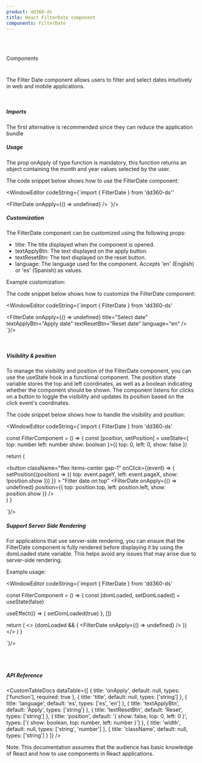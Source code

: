 ```yaml
---
product: dd360-ds
title: React FilterDate component
components: FilterDate
---
```


<br id='top' />
<br />

<Label>Components</Label>

# <HeaderDocCustom title="Filter Date" url="https://main--62ffec7466615c40c8dbe435.chromatic.com/?path=/story/components-filterdate--filter-date" />


The Filter Date component allows users to filter and select dates intuitively in web and mobile applications.

<br />

##### <span name="floating-nav">Imports</span>

The first alternative is recommended since they can reduce the application bundle

<WindowEditor codeString="import FilterDate from 'dd360-ds/FilterDate'" />
<WindowEditor codeString="import { FilterDate } from 'dd360-ds'" />

##### <span name="floating-nav">Usage</span>

The prop onApply of type function is mandatory, this function returns an object containing the month and year values selected by the user.

<Playground>
  <FilterDateCustom />
</Playground>

The code snippet below shows how to use the FilterDate component:

<WindowEditor
    codeString={`import { FilterDate } from 'dd360-ds''

<FilterDate
  onApply={() => undefined}
/>
`}/>


##### <span name="floating-nav">Customization</span>

<span className="font-semibold" >The FilterDate component can be customized using the following props:</span>
 - title: The title displayed when the component is opened.
 - textApplyBtn: The text displayed on the apply button.
 - textResetBtn: The text displayed on the reset button.
 - language: The language used for the component. Accepts 'en' (English) or 'es' (Spanish) as values.

Example customization:

<Playground>
  <FilterDateCustom
    title="Select date"
    textApplyBtn="Apply date"
    textResetBtn="Reset date"
    language="en"
  />
</Playground>

The code snippet below shows how to customize the FilterDate component:

<WindowEditor
    codeString={`import { FilterDate } from 'dd360-ds'

<FilterDate
  onApply={() => undefined}
  title="Select date"
  textApplyBtn="Apply date"
  textResetBtn="Reset date"
  language="en"
/>
`}/>


<br />

##### <span name="floating-nav">Visibility & position</span>

To manage the visibility and position of the FilterDate component, you can use the useState hook in a functional component. 
The position state variable stores the top and left coordinates, as well as a boolean indicating whether the component should be shown. 
The component listens for clicks on a button to toggle the visibility and updates its position based on the click event's coordinates.

<Playground>
  <FilterDateCustom onTop />
</Playground>

The code snippet below shows how to handle the visibility and position:

<WindowEditor
    codeString={`import { FilterDate } from 'dd360-ds'

const FilterComponent = () => {
  const [position, setPosition] = useState<{
    top: number
    left: number
    show: boolean
  }>({
    top: 0,
    left: 0,
    show: false
  })

  return (
    <div>
      <button
        className="flex items-center gap-1"
        onClick={(event) => {
          setPosition((position) => ({
            top: event.pageY,
            left: event.pageX,
            show: !position.show
          }))
        }}
      >
        <Text size="lg" bold>
          "Filter date on top"
        </Text>
        <DynamicHeroIcon icon="FilterIcon" className="w-4 h-4" />
      </button>
      <FilterDate
        onApply={() => undefined}
        position={{
          top: position.top,
          left: position.left,
          show: position.show
        }}
      />
    </div>
  )
}

 `}/>

##### <span name="floating-nav">Support Server Side Rendering</span>

For applications that use server-side rendering, you can ensure that the FilterDate component is fully rendered before displaying it by using the domLoaded state variable. 
This helps avoid any issues that may arise due to server-side rendering.

Example usage:

<WindowEditor
    codeString={`import { FilterDate } from 'dd360-ds'

const FilterComponent = () => {
  const [domLoaded, setDomLoaded] = useState<boolean>(false)

  useEffect(() => {
    setDomLoaded(true)
  }, [])

  return (
    <>
      {domLoaded && (
         <FilterDate
            onApply={() => undefined}
          />
      )}
    </>
  )
}

 `}/>

<br />
<br />

##### <span name="floating-nav">API Reference</span>

<CustomTableDocs
  dataTable={[
    { title: 'onApply', default: null, types: ['function'], required: true },
    { title: 'title', default: null, types: ['string'] },
    { title: 'language', default: 'es', types: ['es', 'en'] },
    { title: 'textApplyBtn', default: 'Apply', types: ['string'] },
    { title: 'textResetBtn', default: 'Reset', types: ['string'] },
    {
      title: 'position',
      default: '{ show: false, top: 0, left: 0 }',
      types: ['{ show: boolean, top: number, left: number }']
    },
    { title: 'width', default: null, types: ['string', 'number'] },
    { title: 'className', default: null, types: ['string'] }
  ]}
/>

Note: This documentation assumes that the audience has basic knowledge of React
and how to use components in React applications.

<BackAndForwardController />